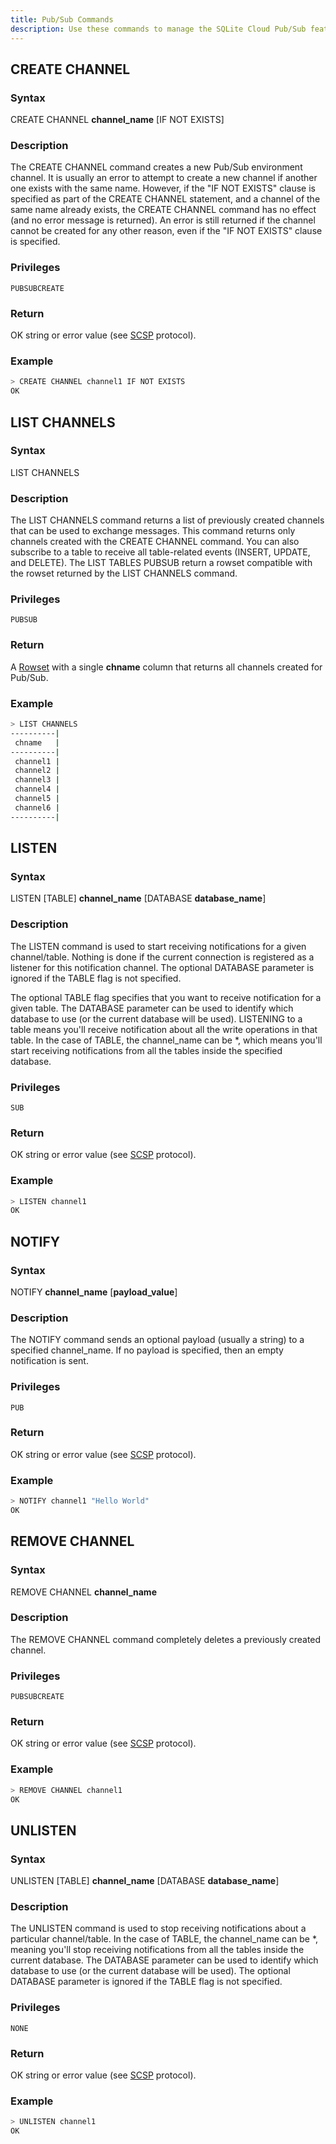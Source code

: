```yaml
---
title: Pub/Sub Commands
description: Use these commands to manage the SQLite Cloud Pub/Sub feature.
---
```

## CREATE CHANNEL
### Syntax

CREATE CHANNEL **channel_name** [IF NOT EXISTS]

### Description

The CREATE CHANNEL command creates a new Pub/Sub environment channel.
It is usually an error to attempt to create a new channel if another one exists with the same name. However, if the "IF NOT EXISTS" clause is specified as part of the CREATE CHANNEL statement, and a channel of the same name already exists, the CREATE CHANNEL command has no effect (and no error message is returned). An error is still returned if the channel cannot be created for any other reason, even if the "IF NOT EXISTS" clause is specified.

### Privileges

```
PUBSUBCREATE
```

### Return

OK string or error value (see [SCSP](https://github.com/sqlitecloud/sdk/blob/master/PROTOCOL.md) protocol).

### Example

```bash
> CREATE CHANNEL channel1 IF NOT EXISTS
OK
```

## LIST CHANNELS
### Syntax

LIST CHANNELS

### Description

The LIST CHANNELS command returns a list of previously created channels that can be used to exchange messages. This command returns only channels created with the CREATE CHANNEL command.
You can also subscribe to a table to receive all table-related events (INSERT, UPDATE, and DELETE). The LIST TABLES PUBSUB return a rowset compatible with the rowset returned by the LIST CHANNELS command.

### Privileges

```
PUBSUB
```

### Return

A [Rowset](https://github.com/sqlitecloud/sdk/blob/master/PROTOCOL.md) with a single **chname** column that returns all channels created for Pub/Sub.

### Example

```bash
> LIST CHANNELS
----------|
 chname   |
----------|
 channel1 |
 channel2 |
 channel3 |
 channel4 |
 channel5 |
 channel6 |
----------|
```

## LISTEN
### Syntax

LISTEN [TABLE] **channel_name** [DATABASE **database_name**]

### Description

The LISTEN command is used to start receiving notifications for a given channel/table.
Nothing is done if the current connection is registered as a listener for this notification channel.
The optional DATABASE parameter is ignored if the TABLE flag is not specified.


The optional TABLE flag specifies that you want to receive notification for a given table. The DATABASE parameter can be used to identify which database to use (or the current database will be used).
LISTENING to a table means you'll receive notification about all the write operations in that table.
In the case of TABLE, the channel_name can be *, which means you'll start receiving notifications from all the tables inside the specified database.

### Privileges

```
SUB
```

### Return

OK string or error value (see [SCSP](https://github.com/sqlitecloud/sdk/blob/master/PROTOCOL.md) protocol).

### Example

```bash
> LISTEN channel1
OK
```
## NOTIFY
### Syntax

NOTIFY **channel_name** [**payload_value**]

### Description

The NOTIFY command sends an optional payload (usually a string) to a specified channel_name. If no payload is specified, then an empty notification is sent.

### Privileges

```
PUB
```

### Return

OK string or error value (see [SCSP](https://github.com/sqlitecloud/sdk/blob/master/PROTOCOL.md) protocol).

### Example

```bash
> NOTIFY channel1 "Hello World"
OK
```

## REMOVE CHANNEL
### Syntax

REMOVE CHANNEL **channel_name**

### Description

The REMOVE CHANNEL command completely deletes a previously created channel.

### Privileges

```
PUBSUBCREATE
```

### Return

OK string or error value (see [SCSP](https://github.com/sqlitecloud/sdk/blob/master/PROTOCOL.md) protocol).

### Example

```bash
> REMOVE CHANNEL channel1
OK
```

## UNLISTEN
### Syntax

UNLISTEN [TABLE] **channel_name** [DATABASE **database_name**]

### Description

The UNLISTEN command is used to stop receiving notifications about a particular channel/table.
In the case of TABLE, the channel_name can be *, meaning you'll stop receiving notifications from all the tables inside the current database.
The DATABASE parameter can be used to identify which database to use (or the current database will be used).
The optional DATABASE parameter is ignored if the TABLE flag is not specified.

### Privileges

```
NONE
```

### Return

OK string or error value (see [SCSP](https://github.com/sqlitecloud/sdk/blob/master/PROTOCOL.md) protocol).

### Example

```bash
> UNLISTEN channel1
OK
```
